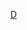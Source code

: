 {{football squad|teamname=迪安FCO|bgcolor=#DC1412|textcolor=#ffffff|bordercolor=#000000
|title = -{zh-hans:第戎;zh-tw:迪安;zh-hk:迪安;}-
|name=第戎球员名单
|list=<div>
{{Football squad2 player|no=2|name={{le|S.博伊|Sacha Boey}}}}
{{Football squad2 player|no=3|name={{le|丹尼爾‧孔格爾|Daniel Congré|孔格爾}}}}
{{Football squad2 player|no=5|name={{le|塞努·库利巴利|Senou Coulibaly}}}}
{{Football squad2 player|no=6|name={{le|P.迪奥普|Pape Cheikh Diop}}}}
{{Football squad2 player|no=7|name={{le|萨马里塔诺|Frédéric Sammaritano}}}}
{{Football squad2 player|no=8|name={{le|迪纳-恩比姆德|Eric Junior Dina-Ebimbe}}}}
{{Football squad2 player|no=9|name=[[贝森特·施连拿|塞利纳]]}}
{{football squad2 player|no=10|name=[[雅辛·本齐亚|本齐亚]]}}
{{Football squad2 player|no=12|name={{le|扎格雷|Arthur Zagre}}}}
{{Football squad2 player|no=13|name={{le|A.查拉|Aníbal Chalá}}}}
{{Football squad2 player|no=14|name={{le|乔丹·马里|Jordan Marié}}}}
{{Football squad2 player|no=15|name={{le|阿萨莱|Roger Assalé}}}}
{{Football squad2 player|no=16|name={{le|阿拉格贝|Saturnin Allagbé}}}}
{{Football squad2 player|no=17|name={{le|马马·巴尔德|Mama Baldé}}}}
{{Football squad2 player|no=18|name={{le|尤努萨|Wilitty Younoussa}}}}
{{Football squad2 player|no=19|name={{le|恩古亚姆萨|Ahmad Ngouyamsa}}}}
{{football squad2 player|no=21|name={{le|乔亚尔|Mounir Chouiar}}}}
{{Football squad2 player|no=22|name={{le|恩东|Didier Ndong}}}}
{{Football squad2 player|no=24|name={{le|拉乌托阿|Wesley Lautoa}}}}
{{Football squad2 player|no=25|name={{le|埃库勒·曼加|Bruno Ecuele Manga}} [[File:Captain sports.svg|15px]]}}
{{Football squad2 player|no=26|name={{le|查菲克|Fouad Chafik}}}}
{{Football squad2 player|no=27|name={{le|谢德勒|Aurélien Scheidler}}}}
{{Football squad2 player|no=29|name={{le|多布雷|Alex Dobre}}}}
{{Football squad2 player|no=30|name=恩图巴}}
{{Football squad2 player|no=31|name=阿尔利}}
{{Football squad manager|name={{le|D.利纳雷斯|David Linarès}}}}
</div>
}}
<noinclude>
[[Category:法国足球俱乐部名单模板|D]]
</noinclude>